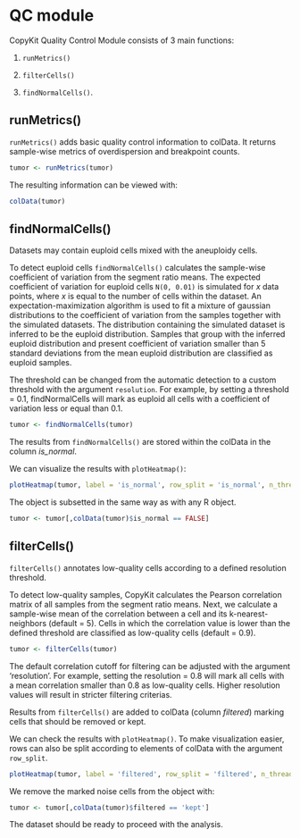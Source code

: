 # QC module

CopyKit Quality Control Module consists of 3 main functions:  

1) `runMetrics()`

2) `filterCells()` 

3) `findNormalCells()`.

## runMetrics()

`runMetrics()` adds basic quality control information to colData. 
It returns sample-wise metrics of overdispersion and breakpoint counts.

```r
tumor <- runMetrics(tumor)
```

The resulting information can be viewed with:
```r
colData(tumor)
```

## findNormalCells()

Datasets may contain euploid cells mixed with the aneuploidy cells. 

To detect euploid cells `findNormalCells()` calculates the sample-wise coefficient of variation from the segment ratio means. 
The expected coefficient of variation for euploid cells `N(0, 0.01)` is simulated for *x* data points, where *x* is equal to the number of cells within the dataset. 
An expectation-maximization algorithm is used to fit a mixture of gaussian distributions to the coefficient of variation from the samples together with the simulated datasets. 
The distribution containing the simulated dataset is inferred to be the euploid distribution. 
Samples that group with the inferred euploid distribution and present coefficient of variation smaller than 5 standard deviations from the mean euploid distribution are classified as euploid samples.

The threshold can be changed from the automatic detection to a custom threshold with the argument `resolution`. For example, by setting a threshold = 0.1, findNormalCells will mark as euploid all cells with a coefficient of variation less or equal than 0.1.

```r
tumor <- findNormalCells(tumor)
```

The results from `findNormalCells()` are stored within the colData in the column _is_normal_.

We can visualize the results with `plotHeatmap()`:
```r
plotHeatmap(tumor, label = 'is_normal', row_split = 'is_normal', n_threads = 40)
```

The object is subsetted in the same way as with any R object.
```r
tumor <- tumor[,colData(tumor)$is_normal == FALSE]
```

## filterCells()

`filterCells()` annotates low-quality cells according to a defined resolution threshold.

To detect low-quality samples, CopyKit calculates the Pearson correlation matrix of all samples from the segment ratio means. 
Next, we calculate a sample-wise mean of the correlation between a cell and its k-nearest-neighbors (default = 5). 
Cells in which the correlation value is lower than the defined threshold are classified as low-quality cells (default = 0.9). 

```r
tumor <- filterCells(tumor)
```

The default correlation cutoff for filtering can be adjusted with the argument 'resolution'. For example, setting the resolution = 0.8 will mark all cells with a mean correlation smaller than 0.8 as low-quality cells.
Higher resolution values will result in stricter filtering criterias. 

Results from `filterCells()` are added to colData (column _filtered_) marking cells that should be removed or kept.

We can check the results with `plotHeatmap()`. To make visualization easier, rows can also be split according to elements of colData with the argument `row_split`.

```r
plotHeatmap(tumor, label = 'filtered', row_split = 'filtered', n_threads = 40)
```

We remove the marked noise cells from the object with:

```r
tumor <- tumor[,colData(tumor)$filtered == 'kept']
```

The dataset should be ready to proceed with the analysis.
